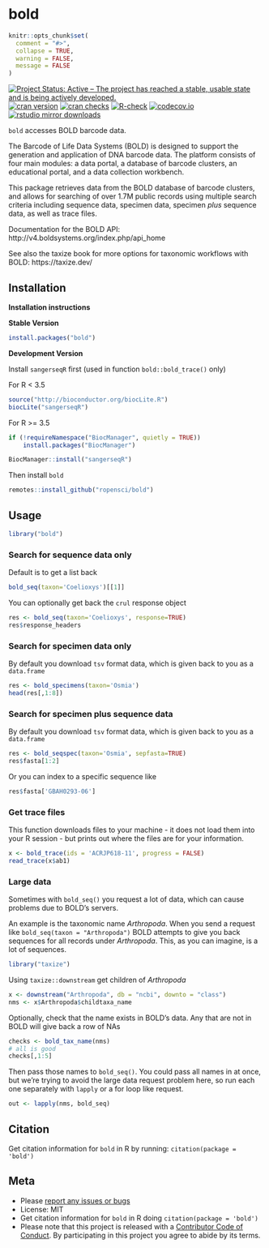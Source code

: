 bold
====

```r
knitr::opts_chunk$set(
  comment = "#>",
  collapse = TRUE,
  warning = FALSE,
  message = FALSE
)
```

[![Project Status: Active – The project has reached a stable, usable state and is being actively developed.](https://www.repostatus.org/badges/latest/active.svg)](https://www.repostatus.org/#active)
[![cran version](https://www.r-pkg.org/badges/version/bold)](https://cran.r-project.org/package=bold)
[![cran checks](https://cranchecks.info/badges/worst/bold)](https://cranchecks.info/pkgs/bold)
[![R-check](https://github.com/ropensci/bold/workflows/R-check/badge.svg)](https://github.com/ropensci/bold/actions/)
[![codecov.io](https://codecov.io/github/ropensci/bold/coverage.svg?branch=master)](https://codecov.io/github/ropensci/bold?branch=master)
[![rstudio mirror downloads](https://cranlogs.r-pkg.org/badges/bold)](https://github.com/r-hub/cranlogs.app)

`bold` accesses BOLD barcode data.

The Barcode of Life Data Systems (BOLD) is designed to support the generation and application of DNA barcode data. The platform consists of four main modules: a data portal, a database of barcode clusters, an educational portal, and a data collection workbench.

This package retrieves data from the BOLD database of barcode clusters, and allows for searching of over 1.7M public records using multiple search criteria including sequence data, specimen data, specimen *plus* sequence data, as well as trace files.

Documentation for the BOLD API: http://v4.boldsystems.org/index.php/api_home

See also the taxize book for more options for taxonomic workflows with BOLD: https://taxize.dev/

## Installation

__Installation instructions__

__Stable Version__

```r
install.packages("bold")
```

__Development Version__

Install `sangerseqR` first (used in function `bold::bold_trace()` only)

For R < 3.5

```r
source("http://bioconductor.org/biocLite.R")
biocLite("sangerseqR")
```

For R >= 3.5

```r
if (!requireNamespace("BiocManager", quietly = TRUE))
    install.packages("BiocManager")

BiocManager::install("sangerseqR")
```

Then install `bold`

```r
remotes::install_github("ropensci/bold")
```


## Usage
```r
library("bold")
```


### Search for sequence data only

Default is to get a list back

```r
bold_seq(taxon='Coelioxys')[[1]]
```

You can optionally get back the `crul` response object

```r
res <- bold_seq(taxon='Coelioxys', response=TRUE)
res$response_headers
```

### Search for specimen data only

By default you download `tsv` format data, which is given back to you as a `data.frame`

```r
res <- bold_specimens(taxon='Osmia')
head(res[,1:8])
```

### Search for specimen plus sequence data

By default you download `tsv` format data, which is given back to you as a `data.frame`

```r
res <- bold_seqspec(taxon='Osmia', sepfasta=TRUE)
res$fasta[1:2]
```

Or you can index to a specific sequence like

```r
res$fasta['GBAH0293-06']
```

### Get trace files

This function downloads files to your machine - it does not load them into your R session - but prints out where the files are for your information.

```r
x <- bold_trace(ids = 'ACRJP618-11', progress = FALSE)
read_trace(x$ab1)
```

### Large data

Sometimes with `bold_seq()` you request a lot of data, which can cause problems due 
to BOLD's servers. 

An example is the taxonomic name _Arthropoda_. When you send a request like 
`bold_seq(taxon = "Arthropoda")` BOLD attempts to give you back sequences
for all records under _Arthropoda_. This, as you can imagine, is a lot of 
sequences. 


```r
library("taxize")
```

Using `taxize::downstream` get children of _Arthropoda_

```r
x <- downstream("Arthropoda", db = "ncbi", downto = "class")
nms <- x$Arthropoda$childtaxa_name
```

Optionally, check that the name exists in BOLD's data. Any that are not in 
BOLD will give back a row of NAs

```r
checks <- bold_tax_name(nms)
# all is good
checks[,1:5]
```

Then pass those names to `bold_seq()`. You could pass all names in at once,
but we're trying to avoid the large data request problem here, so run each 
one separately with `lapply` or a for loop like request. 

```r
out <- lapply(nms, bold_seq)
```

## Citation

Get citation information for `bold` in R by running: `citation(package = 'bold')`

## Meta

* Please [report any issues or bugs](https://github.com/ropensci/bold/issues)
* License: MIT
* Get citation information for `bold` in R doing `citation(package = 'bold')`
* Please note that this project is released with a [Contributor Code of Conduct](https://ropensci.org/code-of-conduct/). By participating in this project you agree to abide by its terms.
